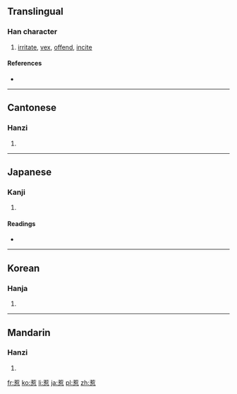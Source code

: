 ==Translingual==

===Han character===
{{Han char|rn=61|rad=心|as=09|sn=13|four=4433<sub>6</sub>|canj=廿大口心 (TKRP)}}

# [[irritate]], [[vex]], [[offend]], [[incite]]

====References====
* {{Han ref|kx=0393.010|dkj=10866|dj=0729.010|hdz=42309.010|uh=60F9|ud=24825|bh=B753|bd=46931}}

----

==Cantonese==

===Hanzi===
{{yue-hanzi|jyut=|y=ye5}}

# {{defn|Cantonese|sort=心09}}

----

==Japanese==

===Kanji===
{{ja-kanji|grade=|rs=心09}}

# {{defn|Japanese|sort=心09}}

====Readings====
* {{ja-readings|on=[[じゃ]] (ja), [[じゃく]] (jaku)|kun=[[ひく]] (hiku)}}

----

==Korean==

===Hanja===
{{ko-hanja|hangeul=야|eumhun=|rv=ya|mr=ya|y=ya}}

# {{defn|Korean|sort=心09}}

----

==Mandarin==

===Hanzi===
{{cmn-hanzi|pin=[[rě]] ([[re3]])|wg=je<sup>3</sup>}}

# {{defn|Mandarin|sort=心09}}

[[fr:惹]]
[[ko:惹]]
[[li:惹]]
[[ja:惹]]
[[pl:惹]]
[[zh:惹]]